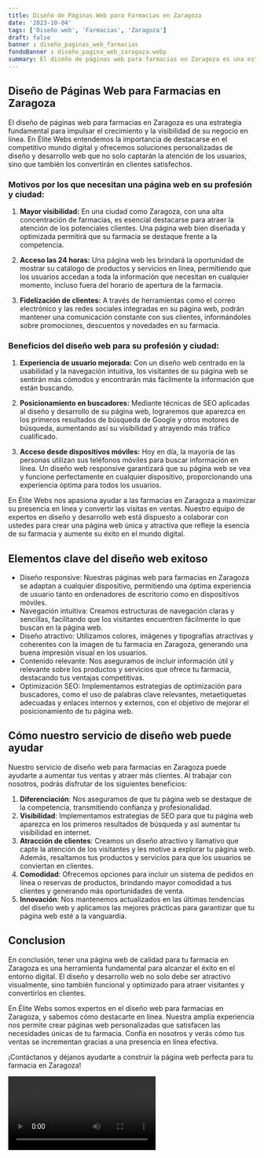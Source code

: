 ```yaml
---
title: Diseño de Páginas Web para Farmacias en Zaragoza
date: '2023-10-04'
tags: ['Diseño web', 'Farmacias', 'Zaragoza']
draft: false
banner : diseño_paginas_web_farmacias
fondoBanner : diseño_pagina_web_zaragoza.webp
summary: El diseño de páginas web para farmacias en Zaragoza es una estrategia fundamental para impulsar el crecimiento y la visibilidad de su negocio en línea. En Élite Webs entendemos la importancia de destacarse en el competitivo mundo digital y ofrecemos soluciones personalizadas de diseño y desarrollo web que no solo captarán la atención de los usuarios, sino que también los convertirán en clientes satisfechos.
---
```


## Diseño de Páginas Web para Farmacias en Zaragoza

El diseño de páginas web para farmacias en Zaragoza es una estrategia fundamental para impulsar el crecimiento y la visibilidad de su negocio en línea. En Élite Webs entendemos la importancia de destacarse en el competitivo mundo digital y ofrecemos soluciones personalizadas de diseño y desarrollo web que no solo captarán la atención de los usuarios, sino que también los convertirán en clientes satisfechos.

### Motivos por los que necesitan una página web en su profesión y ciudad:

1. **Mayor visibilidad:** En una ciudad como Zaragoza, con una alta concentración de farmacias, es esencial destacarse para atraer la atención de los potenciales clientes. Una página web bien diseñada y optimizada permitirá que su farmacia se destaque frente a la competencia.

2. **Acceso las 24 horas:** Una página web les brindará la oportunidad de mostrar su catálogo de productos y servicios en línea, permitiendo que los usuarios accedan a toda la información que necesitan en cualquier momento, incluso fuera del horario de apertura de la farmacia.

3. **Fidelización de clientes:** A través de herramientas como el correo electrónico y las redes sociales integradas en su página web, podrán mantener una comunicación constante con sus clientes, informándoles sobre promociones, descuentos y novedades en su farmacia.

### Beneficios del diseño web para su profesión y ciudad:

1. **Experiencia de usuario mejorada:** Con un diseño web centrado en la usabilidad y la navegación intuitiva, los visitantes de su página web se sentirán más cómodos y encontrarán más fácilmente la información que están buscando.

2. **Posicionamiento en buscadores:** Mediante técnicas de SEO aplicadas al diseño y desarrollo de su página web, lograremos que aparezca en los primeros resultados de búsqueda de Google y otros motores de búsqueda, aumentando así su visibilidad y atrayendo más tráfico cualificado.

3. **Acceso desde dispositivos móviles:** Hoy en día, la mayoría de las personas utilizan sus teléfonos móviles para buscar información en línea. Un diseño web responsive garantizará que su página web se vea y funcione perfectamente en cualquier dispositivo, proporcionando una experiencia óptima para todos los usuarios.

En Élite Webs nos apasiona ayudar a las farmacias en Zaragoza a maximizar su presencia en línea y convertir las visitas en ventas. Nuestro equipo de expertos en diseño y desarrollo web está dispuesto a colaborar con ustedes para crear una página web única y atractiva que refleje la esencia de su farmacia y aumente su éxito en el mundo digital.

<GifSeo />

<Cta />

## Elementos clave del diseño web exitoso

- Diseño responsive: Nuestras páginas web para farmacias en Zaragoza se adaptan a cualquier dispositivo, permitiendo una óptima experiencia de usuario tanto en ordenadores de escritorio como en dispositivos móviles.
- Navegación intuitiva: Creamos estructuras de navegación claras y sencillas, facilitando que los visitantes encuentren fácilmente lo que buscan en la página web.
- Diseño atractivo: Utilizamos colores, imágenes y tipografías atractivas y coherentes con la imagen de tu farmacia en Zaragoza, generando una buena impresión visual en los usuarios.
- Contenido relevante: Nos aseguramos de incluir información útil y relevante sobre los productos y servicios que ofrece tu farmacia, destacando tus ventajas competitivas.
- Optimización SEO: Implementamos estrategias de optimización para buscadores, como el uso de palabras clave relevantes, metaetiquetas adecuadas y enlaces internos y externos, con el objetivo de mejorar el posicionamiento de tu página web.

## Cómo nuestro servicio de diseño web puede ayudar

Nuestro servicio de diseño web para farmacias en Zaragoza puede ayudarte a aumentar tus ventas y atraer más clientes. Al trabajar con nosotros, podrás disfrutar de los siguientes beneficios:

1. **Diferenciación**: Nos aseguramos de que tu página web se destaque de la competencia, transmitiendo confianza y profesionalidad.
2. **Visibilidad**: Implementamos estrategias de SEO para que tu página web aparezca en los primeros resultados de búsqueda y así aumentar tu visibilidad en internet.
3. **Atracción de clientes**: Creamos un diseño atractivo y llamativo que capte la atención de los visitantes y les motive a explorar tu página web. Además, resaltamos tus productos y servicios para que los usuarios se conviertan en clientes.
4. **Comodidad**: Ofrecemos opciones para incluir un sistema de pedidos en línea o reservas de productos, brindando mayor comodidad a tus clientes y generando más oportunidades de venta.
5. **Innovación**: Nos mantenemos actualizados en las últimas tendencias del diseño web y aplicamos las mejores prácticas para garantizar que tu página web esté a la vanguardia.

## Conclusion

En conclusión, tener una página web de calidad para tu farmacia en Zaragoza es una herramienta fundamental para alcanzar el éxito en el entorno digital. El diseño y desarrollo web no solo debe ser atractivo visualmente, sino también funcional y optimizado para atraer visitantes y convertirlos en clientes.

En Élite Webs somos expertos en el diseño web para farmacias en Zaragoza, y sabemos cómo destacarte en línea. Nuestra amplia experiencia nos permite crear páginas web personalizadas que satisfacen las necesidades únicas de tu farmacia. Confía en nosotros y verás cómo tus ventas se incrementan gracias a una presencia en línea efectiva.

¡Contáctanos y déjanos ayudarte a construir la página web perfecta para tu farmacia en Zaragoza!

<Video />

<CtaBot job='Farmacias' city='Zaragoza'/>

<Gmaps query='Zaragoza+españa+maps' />